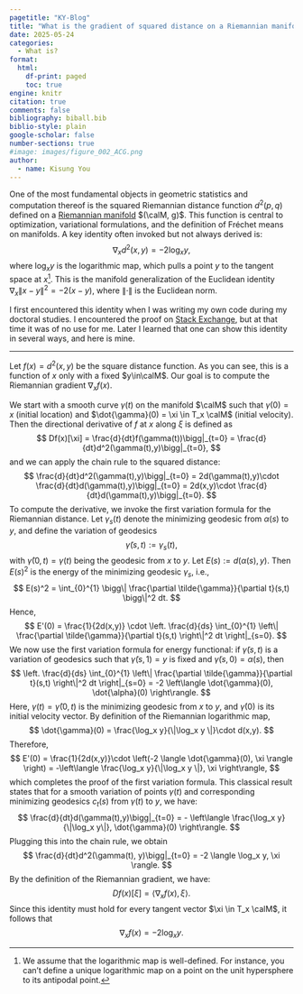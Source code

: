 ```yaml
---
pagetitle: "KY-Blog"
title: "What is the gradient of squared distance on a Riemannian manifold?"
date: 2025-05-24
categories:
  - What is?
format: 
  html:
    df-print: paged
    toc: true
engine: knitr
citation: true
comments: false
bibliography: biball.bib
biblio-style: plain
google-scholar: false
number-sections: true
#image: images/figure_002_ACG.png
author:
  - name: Kisung You
---
```


::: {.hidden}
$$
\newcommand{\bbR}{\mathbb{R}}
\newcommand{\calD}{\mathcal{D}}
\newcommand{\calM}{\mathcal{M}}
\newcommand{\calP}{\mathcal{P}}
\DeclareMathOperator{\argmin}{argmin}
$$
:::

One of the most fundamental objects in geometric statistics and computation thereof is 
the squared Riemannian distance function $d^2(p,q)$ defined on a [Riemannian manifold](https://en.wikipedia.org/wiki/Riemannian_manifold) $(\calM, g)$. This function is central to optimization, variational formulations, and the definition of Fréchet means on manifolds. A key identity often invoked but not always derived is:
$$
\nabla_x d^2(x,y) = -2\log_x y,
$$
where $\log_x y$ is the logarithmic map, which pulls a point $y$ to the tangent space at $x$[^1]. This is the manifold generalization of the Euclidean identity $\nabla_x \|x-y\|^2 = -2(x-y)$, where $\|\cdot\|$ is the Euclidean norm.


I first encountered this identity when I was writing my own code during my doctoral studies. I encountered the proof on [Stack Exchange](https://math.stackexchange.com/questions/2977849/gradient-of-distance-squared-on-riemannian-manifold), but at that time it was of no use for me. Later I learned that one can show this identity in several ways, and here is mine.

---

Let $f(x) = d^2(x,y)$ be the square distance function. As you can see, this is 
a function of $x$ only with a fixed $y\in\calM$. Our goal is to compute the Riemannian 
gradient $\nabla_x f(x)$. 

We start with a smooth curve $\gamma(t)$ on the manifold $\calM$ such that $\gamma(0) = x$ (initial location) and $\dot{\gamma}(0) = \xi \in T_x \calM$ (initial velocity). Then the directional derivative of $f$ at $x$ along $\xi$ is defined as 
$$
Df(x)[\xi] = \frac{d}{dt}f(\gamma(t))\bigg|_{t=0} = \frac{d}{dt}d^2(\gamma(t),y)\bigg|_{t=0},
$$
and we can apply the chain rule to the squared distance:
$$
\frac{d}{dt}d^2(\gamma(t),y)\bigg|_{t=0} = 2d(\gamma(t),y)\cdot  \frac{d}{dt}d(\gamma(t),y)\bigg|_{t=0} = 2d(x,y)\cdot \frac{d}{dt}d(\gamma(t),y)\bigg|_{t=0}.
$$
To compute the derivative, we invoke the first variation formula for the Riemannian distance. Let $\gamma_s (t)$ denote the minimizing geodesic from $\alpha(s)$ to $y$, and define the variation of geodesics 
$$
\tilde{\gamma}(s,t):= \gamma_s (t),
$$
with $\tilde{\gamma}(0,t) = \gamma(t)$ being the geodesic from $x$ to $y$. Let $E(s) := d(\alpha(s), y)$. Then $E(s)^2$ is the energy of the minimizing geodesic $\gamma_s$, i.e., 
$$
E(s)^2 = \int_{0}^{1} \bigg\| \frac{\partial \tilde{\gamma}}{\partial t}(s,t) \bigg\|^2 dt.
$$
Hence, 
$$
E'(0) = \frac{1}{2d(x,y)} \cdot \left. \frac{d}{ds} \int_{0}^{1} \left\| \frac{\partial \tilde{\gamma}}{\partial t}(s,t) \right\|^2 dt \right|_{s=0}.
$$
We now use the first variation formula for energy functional: if $\tilde{\gamma}(s,t)$ is a variation of geodesics such that $\tilde{\gamma}(s,1) = y$ is fixed and $\tilde{\gamma}(s,0) = \alpha(s)$, then 
$$
\left. \frac{d}{ds} \int_{0}^{1} \left\| \frac{\partial \tilde{\gamma}}{\partial t}(s,t) \right\|^2 dt \right|_{s=0} = -2 \left\langle \dot{\gamma}(0), \dot{\alpha}(0) \right\rangle.
$$
Here, $\gamma(t) = \tilde{\gamma}(0,t)$ is the minimizing geodesic from $x$ to $y$, and $\dot{\gamma}(0)$ is its initial velocity vector. By definition of the Riemannian logarithmic map, 
$$
\dot{\gamma}(0) = \frac{\log_x y}{\|\log_x y \|}\cdot d(x,y).
$$
Therefore, 
$$
E'(0) = \frac{1}{2d(x,y)}\cdot \left(-2 \langle \dot{\gamma}(0), \xi \rangle \right) = -\left\langle
\frac{\log_x y}{\|\log_x y \|}, \xi
\right\rangle,
$$
which completes the proof of the first variation formula. This classical result states that for a smooth variation of points $\gamma(t)$ and corresponding minimizing geodesics $c_t(s)$ from $\gamma(t)$ to $y$, we have:
$$
\frac{d}{dt}d(\gamma(t),y)\bigg|_{t=0} = - \left\langle \frac{\log_x y}{\|\log_x y\|}, \dot{\gamma}(0)  \right\rangle.
$$
Plugging this into the chain rule, we obtain
$$
\frac{d}{dt}d^2(\gamma(t), y)\bigg|_{t=0} = -2 \langle \log_x y, \xi \rangle.
$$
By the definition of the Riemannian gradient, we have:
$$
D f(x)[\xi] = \langle \nabla_x f(x), \xi \rangle.
$$
Since this identity must hold for every tangent vector $\xi \in T_x \calM$, it follows that 
$$
\nabla_x f(x) = -2\log_x y.
$$





[^1]: We assume that the logarithmic map is well-defined. For instance, you can't define a unique logarithmic map on a point on the unit hypersphere to its antipodal point.